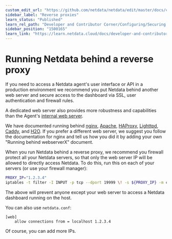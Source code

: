 ```yaml
---
custom_edit_url: "https://github.com/netdata/netdata/edit/master/docs/category-overview-pages/reverse-proxies.md"
sidebar_label: "Reverse proxies"
learn_status: "Published"
learn_rel_path: "Developer and Contributor Corner/Configuring/Securing Netdata Agents/Reverse proxies"
sidebar_position: "1500165"
learn_link: "https://learn.netdata.cloud/docs/developer-and-contributor-corner/configuring/securing-netdata-agents/reverse-proxies/reverse-proxies"
---
```


# Running Netdata behind a reverse proxy

If you need to access a Netdata agent's user interface or API in a production environment we recommend you put Netdata behind
another web server and secure access to the dashboard via SSL, user authentication and firewall rules. 

A dedicated web server also provides more robustness and capabilities than the Agent's [internal web server](https://github.com/netdata/netdata/blob/master/src/web/README.md).

We have documented running behind
[nginx](/docs/developer-and-contributor-corner/configuring/securing-netdata-agents/reverse-proxies/nginx),
[Apache](/docs/developer-and-contributor-corner/configuring/securing-netdata-agents/reverse-proxies/apache),
[HAProxy](/docs/developer-and-contributor-corner/configuring/securing-netdata-agents/reverse-proxies/haproxy),
[Lighttpd](/docs/developer-and-contributor-corner/configuring/securing-netdata-agents/reverse-proxies/lighttpd-v1.4.x),
[Caddy](/docs/developer-and-contributor-corner/configuring/securing-netdata-agents/reverse-proxies/caddy),
and [H2O](/docs/developer-and-contributor-corner/configuring/securing-netdata-agents/reverse-proxies/h2o).
If you prefer a different web server, we suggest you follow the documentation for nginx and tell us how you did it 
 by adding your own "Running behind webserverX" document.

When you run Netdata behind a reverse proxy, we recommend you firewall protect all your Netdata servers, so that only the web server IP will be allowed to directly access Netdata. To do this, run this on each of your servers (or use your firewall manager):

```sh
PROXY_IP="1.2.3.4"
iptables -t filter -I INPUT -p tcp --dport 19999 \! -s ${PROXY_IP} -m conntrack --ctstate NEW -j DROP
```

The above will prevent anyone except your web server to access a Netdata dashboard running on the host.

You can also use `netdata.conf`:

```
[web]
	allow connections from = localhost 1.2.3.4
```

Of course, you can add more IPs.
